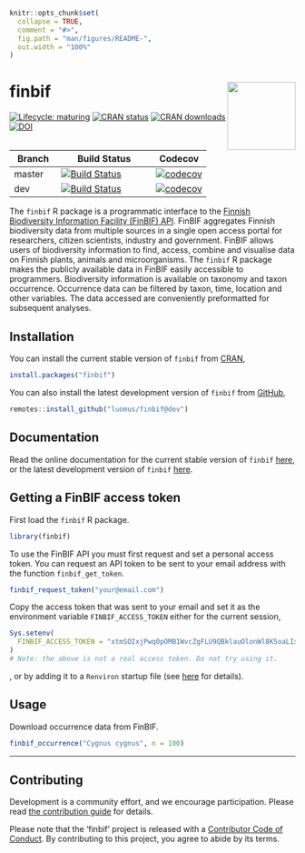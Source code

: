 ```r
knitr::opts_chunk$set(
  collapse = TRUE,
  comment = "#>",
  fig.path = "man/figures/README-",
  out.width = "100%"
)
```
# finbif <img src="man/figures/logo.png" align="right" alt="" width="120">
[![Lifecycle: maturing](https://img.shields.io/badge/lifecycle-maturing-blue.svg)](https://lifecycle.r-lib.org/articles/stages.html) [![CRAN status](https://www.r-pkg.org/badges/version-last-release/finbif)](https://cran.r-project.org/package=finbif) [![CRAN downloads](https://cranlogs.r-pkg.org/badges/grand-total/finbif?color=brightgreen)](https://cran.r-project.org/package=finbif) [![DOI](https://zenodo.org/badge/DOI/10.5281/zenodo.3612814.svg)](https://doi.org/10.5281/zenodo.3612814)

Branch |Build Status |Codecov
------ |------------ |-------
master |[![Build Status](https://github.com/luomus/finbif/workflows/R-CMD-check/badge.svg?branch=master)](https://github.com/luomus/finbif/actions) |[![codecov](https://codecov.io/gh/luomus/finbif/branch/master/graph/badge.svg)](https://codecov.io/github/luomus/finbif/branch/master)
dev |[![Build Status](https://github.com/luomus/finbif/workflows/R-CMD-check/badge.svg?branch=dev)](https://github.com/luomus/finbif/actions) |[![codecov](https://codecov.io/gh/luomus/finbif/branch/dev/graph/badge.svg)](https://codecov.io/github/luomus/finbif/branch/dev)

The `finbif` R package is a programmatic interface to the
[Finnish Biodiversity Information Facility (FinBIF) API](https://api.laji.fi).
FinBIF aggregates Finnish biodiversity data from multiple sources in a single
open access portal for researchers, citizen scientists, industry and government.
FinBIF allows users of biodiversity information to find, access, combine and
visualise data on Finnish plants, animals and microorganisms. The `finbif`
R package makes the publicly available data in FinBIF easily accessible to
programmers. Biodiversity information is available on taxonomy and taxon
occurrence. Occurrence data can be filtered by taxon, time, location and other
variables. The data accessed are conveniently preformatted for subsequent
analyses.
    
## Installation
You can install the current stable version of `finbif` from
[CRAN](https://cran.r-project.org),
```r
install.packages("finbif")
```

You can also install the latest development version of `finbif` from
[GitHub](https://github.com),
```r
remotes::install_github("luomus/finbif@dev")
```

## Documentation
Read the online documentation for the current stable version of
`finbif` [here](https://luomus.github.io/finbif/), or the latest development
version of `finbif` [here](https://finbif-docs-dev.netlify.app).

## Getting a FinBIF access token
First load the `finbif` R package.
```r
library(finbif)
```

To use the FinBIF API you must first request and set a personal access token.
You can request an API token to be sent to your email address with the function
`finbif_get_token`.
```r
finbif_request_token("your@email.com")
```

Copy the access token that was sent to your email and set it as the environment
variable `FINBIF_ACCESS_TOKEN` either for the current session,
```r
Sys.setenv(
  FINBIF_ACCESS_TOKEN = "xtmSOIxjPwq0pOMB1WvcZgFLU9QBklauOlonWl8K5oaLIx8RniJLrvcJU4v9H7Et"
)
# Note: the above is not a real access token. Do not try using it.
```
, or by adding it to a `Renviron` startup file (see
 [here](https://rviews.rstudio.com/2017/04/19/r-for-enterprise-understanding-r-s-startup/)
 for details). 

## Usage
Download occurrence data from FinBIF.
```r
finbif_occurrence("Cygnus cygnus", n = 100)
```

----

## Contributing
Development is a community effort, and we encourage participation. Please read
[the contribution guide](https://github.com/luomus/finbif/blob/master/CONTRIBUTING.md)
for details.

Please note that the 'finbif' project is released with a
[Contributor Code of Conduct](https://github.com/luomus/finbif/blob/master/CODE_OF_CONDUCT.md).
By contributing to this project, you agree to abide by its terms.
